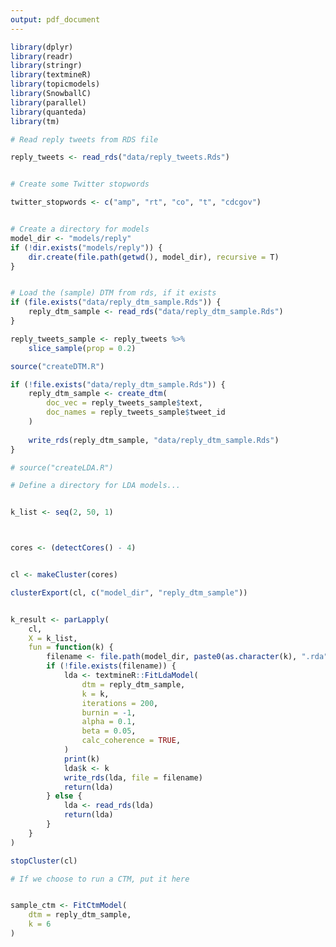 ```yaml
---
output: pdf_document
---
```


```r

library(dplyr)
library(readr)
library(stringr)
library(textmineR)
library(topicmodels)
library(SnowballC)
library(parallel)
library(quanteda)
library(tm)

# Read reply tweets from RDS file

reply_tweets <- read_rds("data/reply_tweets.Rds")


# Create some Twitter stopwords

twitter_stopwords <- c("amp", "rt", "co", "t", "cdcgov")


# Create a directory for models
model_dir <- "models/reply"
if (!dir.exists("models/reply")) {
    dir.create(file.path(getwd(), model_dir), recursive = T)
}


# Load the (sample) DTM from rds, if it exists
if (file.exists("data/reply_dtm_sample.Rds")) {
    reply_dtm_sample <- read_rds("data/reply_dtm_sample.Rds")
}
```

```r
reply_tweets_sample <- reply_tweets %>%
    slice_sample(prop = 0.2)
```




```r
source("createDTM.R")

if (!file.exists("data/reply_dtm_sample.Rds")) {
    reply_dtm_sample <- create_dtm(
        doc_vec = reply_tweets_sample$text,
        doc_names = reply_tweets_sample$tweet_id
    )
    
    write_rds(reply_dtm_sample, "data/reply_dtm_sample.Rds")
}
```

```r
# source("createLDA.R")

# Define a directory for LDA models...


k_list <- seq(2, 50, 1)



cores <- (detectCores() - 4)


cl <- makeCluster(cores)

clusterExport(cl, c("model_dir", "reply_dtm_sample"))


k_result <- parLapply(
    cl,
    X = k_list,
    fun = function(k) {
        filename <- file.path(model_dir, paste0(as.character(k), ".rda"))
        if (!file.exists(filename)) {
            lda <- textmineR::FitLdaModel(
                dtm = reply_dtm_sample,
                k = k,
                iterations = 200,
                burnin = -1,
                alpha = 0.1,
                beta = 0.05,
                calc_coherence = TRUE,
            )
            print(k)
            lda$k <- k
            write_rds(lda, file = filename)
            return(lda)
        } else {
            lda <- read_rds(lda)
            return(lda)
        }
    }
)

stopCluster(cl)
```

```r
# If we choose to run a CTM, put it here


sample_ctm <- FitCtmModel(
    dtm = reply_dtm_sample,
    k = 6
)
```